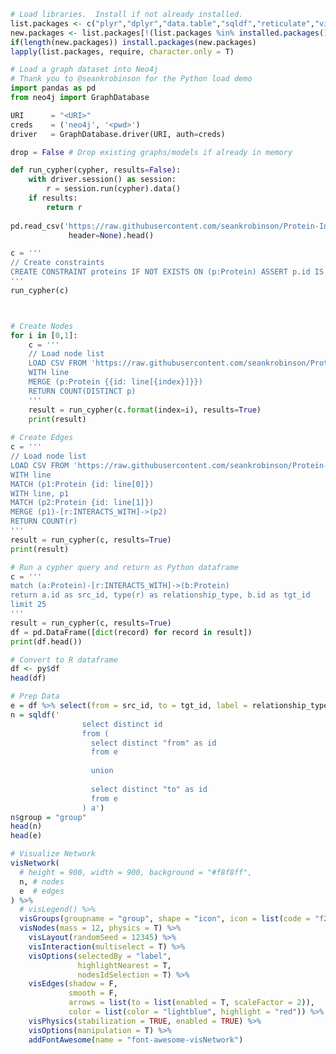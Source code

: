 
```r
# Load libraries.  Install if not already installed.
list.packages <- c("plyr","dplyr","data.table","sqldf","reticulate","visNetwork")
new.packages <- list.packages[!(list.packages %in% installed.packages()[,"Package"])]
if(length(new.packages)) install.packages(new.packages)
lapply(list.packages, require, character.only = T)
```

```python
# Load a graph dataset into Neo4j
# Thank you to @seankrobinson for the Python load demo
import pandas as pd
from neo4j import GraphDatabase

URI      = "<URI>"
creds    = ('neo4j', '<pwd>')
driver   = GraphDatabase.driver(URI, auth=creds)

drop = False # Drop existing graphs/models if already in memory

def run_cypher(cypher, results=False):
    with driver.session() as session:
        r = session.run(cypher).data()
    if results:
        return r
      
pd.read_csv('https://raw.githubusercontent.com/seankrobinson/Protein-Interaction_Link-Prediction/master/PP-Pathways_ppi.csv',
             header=None).head()

c = '''
// Create constraints
CREATE CONSTRAINT proteins IF NOT EXISTS ON (p:Protein) ASSERT p.id IS UNIQUE;
'''
run_cypher(c)             



# Create Nodes
for i in [0,1]:
    c = '''
    // Load node list
    LOAD CSV FROM 'https://raw.githubusercontent.com/seankrobinson/Protein-Interaction_Link-Prediction/master/PP-Pathways_ppi.csv' AS line
    WITH line
    MERGE (p:Protein {{id: line[{index}]}})
    RETURN COUNT(DISTINCT p)
    '''
    result = run_cypher(c.format(index=i), results=True)
    print(result)
    
# Create Edges    
c = '''
// Load node list
LOAD CSV FROM 'https://raw.githubusercontent.com/seankrobinson/Protein-Interaction_Link-Prediction/master/PP-Pathways_ppi.csv' AS line
WITH line
MATCH (p1:Protein {id: line[0]})
WITH line, p1
MATCH (p2:Protein {id: line[1]})
MERGE (p1)-[r:INTERACTS_WITH]->(p2)
RETURN COUNT(r)
'''
result = run_cypher(c, results=True)
print(result)    
```

```python
# Run a cypher query and return as Python dataframe
c = '''
match (a:Protein)-[r:INTERACTS_WITH]->(b:Protein)
return a.id as src_id, type(r) as relationship_type, b.id as tgt_id
limit 25
'''
result = run_cypher(c, results=True)
df = pd.DataFrame([dict(record) for record in result])
print(df.head())
```

```r
# Convert to R dataframe
df <- py$df
head(df)
```

```r
# Prep Data
e = df %>% select(from = src_id, to = tgt_id, label = relationship_type)
n = sqldf('
                select distinct id 
                from (
                  select distinct "from" as id
                  from e
                  
                  union
                  
                  select distinct "to" as id
                  from e
                ) a')
n$group = "group"
head(n)
head(e)
```

```r
# Visualize Network
visNetwork(
  # height = 900, width = 900, background = "#f8f8ff",
  n, # nodes
  e  # edges
) %>%
  # visLegend() %>%
  visGroups(groupname = "group", shape = "icon", icon = list(code = "f275", size = 75, color = "blue")) %>%
  visNodes(mass = 12, physics = T) %>%
    visLayout(randomSeed = 12345) %>%
    visInteraction(multiselect = T) %>%
    visOptions(selectedBy = "label",
               highlightNearest = T,
               nodesIdSelection = T) %>%
    visEdges(shadow = F,
             smooth = F,
             arrows = list(to = list(enabled = T, scaleFactor = 2)),
             color = list(color = "lightblue", highlight = "red")) %>%
    visPhysics(stabilization = TRUE, enabled = TRUE) %>%
    visOptions(manipulation = T) %>%
    addFontAwesome(name = "font-awesome-visNetwork")
```